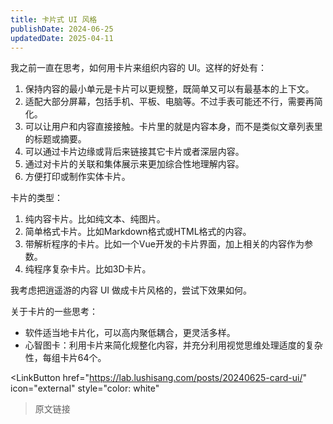 ```yaml
---
title: 卡片式 UI 风格
publishDate: 2024-06-25
updatedDate: 2025-04-11
---
```




我之前一直在思考，如何用卡片来组织内容的 UI。这样的好处有：

1. 保持内容的最小单元是卡片可以更规整，既简单又可以有最基本的上下文。
2. 适配大部分屏幕，包括手机、平板、电脑等。不过手表可能还不行，需要再简化。
3. 可以让用户和内容直接接触。卡片里的就是内容本身，而不是类似文章列表里的标题或摘要。
4. 可以通过卡片边缘或背后来链接其它卡片或者深层内容。
5. 通过对卡片的关联和集体展示来更加综合性地理解内容。
6. 方便打印或制作实体卡片。

卡片的类型：

1. 纯内容卡片。比如纯文本、纯图片。
2. 简单格式卡片。比如Markdown格式或HTML格式的内容。
3. 带解析程序的卡片。比如一个Vue开发的卡片界面，加上相关的内容作为参数。
4. 纯程序复杂卡片。比如3D卡片。

我考虑把逍遥游的内容 UI 做成卡片风格的，尝试下效果如何。


关于卡片的一些思考：

- 软件适当地卡片化，可以高内聚低耦合，更灵活多样。
- 心智图卡：利用卡片来简化规整化内容，并充分利用视觉思维处理适度的复杂性，每组卡片64个。



<LinkButton
  href="https://lab.lushisang.com/posts/20240625-card-ui/"
  icon="external"
  style="color: white"
>原文链接</LinkButton>
